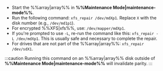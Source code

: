- Start the %%array|array%% in **%%Maintenance Mode|maintenance-mode%%**.
- Run the following command: `xfs_repair /dev/mdXp1`. Replace `X` with the disk number (e.g., `/dev/md1p1`).
- For encrypted %%XFS|xfs%%, use: `/dev/mapper/mdXp1`.
- If you're prompted to use `-L`, re-run the command like this: `xfs_repair -L /dev/mdXp1`. This is usually safe and necessary to complete the repair.
- For drives that are not part of the %%array|array%%: `xfs_repair /dev/sdX1`.

:::caution
Running this command on an %%array|array%% disk outside of **%%Maintenance Mode|maintenance-mode%%** will invalidate parity.
:::
